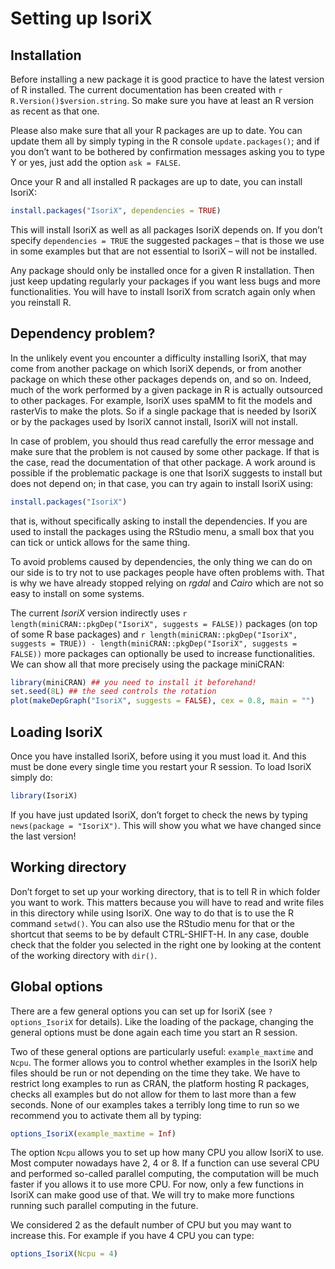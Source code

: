 # Setting up IsoriX

## Installation

Before installing a new package it is good practice to have the latest version of R installed.
The current documentation has been created with `r R.Version()$version.string`. So make sure you have at least an R version as recent as that one.

Please also make sure that all your R packages are up to date. You can update them all by simply typing in the R console ```update.packages()```; and if you don't want to be bothered by confirmation messages asking you to type Y or yes, just add the option `ask = FALSE`.

Once your R and all installed R packages are up to date, you can install IsoriX:

```r
install.packages("IsoriX", dependencies = TRUE)
```

This will install IsoriX as well as all packages IsoriX depends on. If you don't specify `dependencies = TRUE` the suggested packages -- that is those we use in some examples but that are not essential to IsoriX -- will not be installed.

Any package should only be installed once for a given R installation. Then just keep updating regularly your packages if you want less bugs and more functionalities. You will have to install IsoriX from scratch again only when you reinstall R.

## Dependency problem?

In the unlikely event you encounter a difficulty installing IsoriX, that may come from another package on which IsoriX depends, or from another package on which these other packages depends on, and so on. Indeed, much of the work performed by a given package in R is actually outsourced to other packages. For example, IsoriX uses spaMM to fit the models and rasterVis to make the plots. So if a single package that is needed by IsoriX or by the packages used by IsoriX cannot install, IsoriX will not install.

In case of problem, you should thus read carefully the error message and make sure that the problem is not caused by some other package. If that is the case, read the documentation of that other package. A work around is possible if the problematic package is one that IsoriX suggests to install but does not depend on; in that case, you can try again to install IsoriX using:

```r
install.packages("IsoriX")
```

that is, without specifically asking to install the dependencies. If you are used to install the packages using the RStudio menu, a small box that you can tick or untick allows for the same thing. 

To avoid problems caused by dependencies, the only thing we can do on our side is to try not to use packages people have often problems with. That is why we have already stopped relying on _rgdal_ and _Cairo_ which are not so easy to install on some systems.

The current _IsoriX_ version indirectly uses `r length(miniCRAN::pkgDep("IsoriX", suggests = FALSE))` packages (on top of some R base packages) and `r length(miniCRAN::pkgDep("IsoriX", suggests = TRUE)) - length(miniCRAN::pkgDep("IsoriX", suggests = FALSE))` more packages can optionally be used to increase functionalities. We can show all that more precisely using the package miniCRAN:

```r
library(miniCRAN) ## you need to install it beforehand!
set.seed(8L) ## the seed controls the rotation
plot(makeDepGraph("IsoriX", suggests = FALSE), cex = 0.8, main = "")
```

## Loading IsoriX

Once you have installed IsoriX, before using it you must load it. And this must be done every single time you restart your R session. To load IsoriX simply do:

```r
library(IsoriX)
```

If you have just updated IsoriX, don't forget to check the news by typing `news(package = "IsoriX")`. This will show you what we have changed since the last version!

## Working directory

Don't forget to set up your working directory, that is to tell R in which folder you want to work.
This matters because you will have to read and write files in this directory while using IsoriX.
One way to do that is to use the R command `setwd()`. You can also use the RStudio menu for that
or the shortcut that seems to be by default CTRL-SHIFT-H. In any case, double check that the folder
you selected in the right one by looking at the content of the working directory with `dir()`.


## Global options {#globaloptions}

There are a few general options you can set up for IsoriX (see ```?options_IsoriX``` for details).
Like the loading of the package, changing the general options must be done again each time you start an R session.

Two of these general options are particularly useful: `example_maxtime` and `Ncpu`.
The former allows you to control whether examples in the IsoriX help files should be run or not
depending on the time they take. We have to restrict long examples to run as CRAN, the platform
hosting R packages, checks all examples but do not allow for them to last more than a few seconds.
None of our examples takes a terribly long time to run so we recommend you to activate them all by typing:

```r
options_IsoriX(example_maxtime = Inf)
```

The option `Ncpu` allows you to set up how many CPU you allow IsoriX to use.
Most computer nowadays have 2, 4 or 8. If a function can use several CPU and performed
so-called parallel computing, the computation will be much faster if you allows it to use more CPU.
For now, only a few functions in IsoriX can make good use of that.
We will try to make more functions running such parallel computing in the future.

We considered 2 as the default number of CPU but you may want to increase this.
For example if you have 4 CPU you can type:

```r
options_IsoriX(Ncpu = 4)
```


